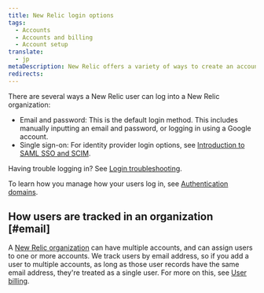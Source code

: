 ```yaml
---
title: New Relic login options
tags:
  - Accounts
  - Accounts and billing
  - Account setup
translate:
  - jp
metaDescription: New Relic offers a variety of ways to create an account and log in. 
redirects:
---
```


There are several ways a New Relic user can log into a New Relic organization: 

* Email and password: This is the default login method. This includes manually inputting an email and password, or logging in using a Google account.
* Single sign-on: For identity provider login options, see [Introduction to SAML SSO and SCIM](/docs/accounts/accounts-billing/new-relic-one-user-management/introduction-saml-scim). 

Having trouble logging in? See [Login troubleshooting](/docs/accounts/accounts-billing/account-setup/troubleshoot-new-relics-password-email-address-login-problems/).

To learn how you manage how your users log in, see [Authentication domains](/docs/accounts/accounts-billing/new-relic-one-user-management/authentication-domains-saml-sso-scim-more).

## How users are tracked in an organization [#email]

A [New Relic organization](/docs/accounts/accounts-billing/account-structure/new-relic-account-structure) can have multiple accounts, and can assign users to one or more accounts. We track users by email address, so if you add a user to multiple accounts, as long as those user records have the same email address, they're treated as a single user. For more on this, see [User billing](/docs/accounts/accounts-billing/new-relic-one-pricing-billing/user-count-billing). 

